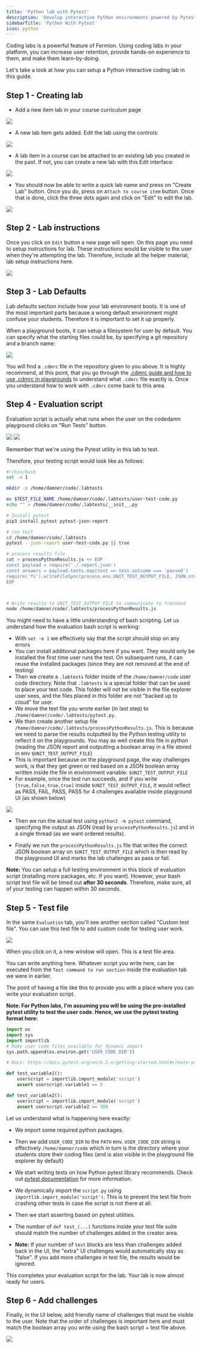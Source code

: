 ```yaml
---
title: 'Python lab with Pytest'
description: 'Develop interactive Python environments powered by Pytest for quick code execution'
sidebarTitle: 'Python With Pytest'
icon: python
---
```


Coding labs is a powerful feature of Fermion. Using coding labs in your platform, you can increase user retention, provide hands-on experience to them, and make them learn-by-doing.

Let's take a look at how you can setup a Python interactive coding lab in this guide.

## Step 1 - Creating lab

-   Add a new item lab in your course curriculum page

![](https://codedamn-website-assets.s3.us-east-1.amazonaws.com/uploads/17-11-2024/55%402x.vscibv.png)

-   A new lab item gets added. Edit the lab using the controls:

![](https://codedamn-website-assets.s3.us-east-1.amazonaws.com/uploads/17-11-2024/07%402x.nnfiay.png)

-   A lab item in a course can be attached to an existing lab you created in the past. If not, you can create a new lab with this Edit interface:

![](https://codedamn-website-assets.s3.us-east-1.amazonaws.com/uploads/17-11-2024/05%402x.pmogtp.png)

-   You should now be able to write a quick lab name and press on "Create Lab" button. Once you do, press on `Attach to course item` button. Once that is done, click the three dots again and click on "Edit" to edit the lab.

![](https://codedamn-website-assets.s3.us-east-1.amazonaws.com/uploads/17-11-2024/31%402x.phplpv.png)

## Step 2 - Lab instructions

Once you click on `Edit` button a new page will open. On this page you need to setup instructions for lab. These instructions would be visible to the user when they're attempting the lab. Therefore, include all the helper material, lab setup instructions here.

![](https://codedamn-website-assets.s3.us-east-1.amazonaws.com/uploads/17-11-2024/00%402x.daeltt.png)

## Step 3 - Lab Defaults

Lab defaults section include how your lab environment boots. It is one of the most important parts because a wrong default environment might confuse your students. Therefore it is important to set it up properly.

When a playground boots, it can setup a filesystem for user by default. You can specify what the starting files could be, by specifying a git repository and a branch name:

![](https://codedamn-website-assets.s3.us-east-1.amazonaws.com/uploads/17-11-2024/screenshot-2024-11-17-3%E2%80%AF-31-53%402x.kzdbiv.png)

You will find a `.cdmrc` file in the repository given to you above. It is highly recommend, at this point, that you go through the [.cdmrc guide and how to use .cdmrc in playgrounds](/creating-coding-labs/cdmrc-file) to understand what `.cdmrc` file exactly is. Once you understand how to work with `.cdmrc` come back to this area.

## Step 4 - Evaluation script

Evaluation script is actually what runs when the user on the codedamn playground clicks on "Run Tests" button.

![](https://codedamn-website-assets.s3.us-east-1.amazonaws.com/uploads/17-11-2024/lab-run-tests.exllxt.png)
![](https://codedamn-website-assets.s3.us-east-1.amazonaws.com/uploads/17-11-2024/screenshot-000001%402x.ywpfjc.png)

Remember that we're using the Pytest utility in this lab to test.

Therefore, your testing script would look like as follows:

```sh
#!/bin/bash
set -e 1

mkdir -p /home/damner/code/.labtests

mv $TEST_FILE_NAME /home/damner/code/.labtests/user-test-code.py
echo "" > /home/damner/code/.labtests/__init__.py

# Install pytest
pip3 install pytest pytest-json-report

# run test
cd /home/damner/code/.labtests
pytest --json-report user-test-code.py || true

# process results file
cat > processPythonResults.js << EOF
const payload = require('./.report.json')
const answers = payload.tests.map(test => test.outcome === 'passed')
require('fs').writeFileSync(process.env.UNIT_TEST_OUTPUT_FILE, JSON.stringify(answers))
EOF



# Write results to UNIT_TEST_OUTPUT_FILE to communicate to frontend
node /home/damner/code/.labtests/processPythonResults.js
```

You might need to have a little understanding of bash scripting. Let us understand how the evaluation bash script is working:

-   With `set -e 1` we effectively say that the script should stop on any errors
-   You can install additional packages here if you want. They would only be installed the first time user runs the test. On subsequent runs, it can reuse the installed packages (since they are not removed at the end of testing)
-   Then we create a `.labtests` folder inside of the `/home/damner/code` user code directory. Note that `.labtests` is a special folder that can be used to place your test code. This folder will not be visible in the file explorer user sees, and the files placed in this folder are not "backed up to cloud" for user.
-   We move the test file you wrote earlier (in last step) to `/home/damner/code/.labtests/pytest.py`.
-   We then create another setup file `/home/damner/code/.labtests/processPythonResults.js`. This is because we need to parse the results outputted by the Python testing utility to reflect it on the playgrounds. You may as well create this file in python (reading the JSON report and outputting a boolean array in a file stored in env `$UNIT_TEST_OUTPUT_FILE`)
-   This is important because on the playground page, the way challenges work, is that they get green or red based on a JSON boolean array written inside the file in environment variable: `$UNIT_TEST_OUTPUT_FILE`
-   For example, once the test run succeeds, and if you write `[true,false,true,true]` inside `$UNIT_TEST_OUTPUT_FILE`, it would reflect as PASS, FAIL, PASS, PASS for 4 challenges available inside playground UI (as shown below)

![](https://codedamn-website-assets.s3.us-east-1.amazonaws.com/uploads/17-11-2024/playground-tests-2.tmstkq.png)

-   Then we run the actual test using `python3 -m pytest` command, specifying the output as JSON (read by `processPythonResults.js`) and in a single thread (as we want ordered results).

-   Finally we run the `processPythonResults.js` file that writes the correct JSON boolean array on `$UNIT_TEST_OUTPUT_FILE` which is then read by the playground UI and marks the lab challenges as pass or fail.

**Note:** You can setup a full testing environment in this block of evaluation script (installing more packages, etc. if you want). However, your bash script test file will be timed out **after 30 seconds**. Therefore, make sure, all of your testing can happen within 30 seconds.

## Step 5 - Test file

In the same `Evaluation` tab, you'll see another section called "Custom test file". You can use this test file to add custom code for testing user work.

![](https://codedamn-website-assets.s3.us-east-1.amazonaws.com/uploads/17-11-2024/screenshot-000002%402x.mhhqir.png)

When you click on it, a new window will open. This is a test file area.

You can write anything here. Whatever script you write here, can be executed from the `Test command to run section` inside the evaluation tab we were in earlier.

The point of having a file like this to provide you with a place where you can write your evaluation script.

**Note: For Python labs, I'm assuming you will be using the pre-installed pytest utility to test the user code. Hence, we use the pytest testing format here:**

```py
import os
import sys
import importlib
# Make user code files available for dynamic import
sys.path.append(os.environ.get('USER_CODE_DIR'))

# Docs: https://docs.pytest.org/en/6.2.x/getting-started.html#create-your-first-test

def test_variable1():
	userscript = importlib.import_module('script')
	assert userscript.variable1 == 5

def test_variable2():
	userscript = importlib.import_module('script')
	assert userscript.variable2 == 300

```

Let us understand what is happening here exactly:

-   We import some required python packages.
-   Then we add `USER_CODE_DIR` to the `PATH` env. `USER_CODE_DIR` string is effectively `/home/damner/code` which in turn is the directory where your students store their coding files (and is also visible in the playground file explorer by default)
-   We start writing tests on how Python pytest library recommends. Check out [pytest documentation](https://docs.pytest.org/en/6.2.x/getting-started.html#create-your-first-test) for more information.
-   We dynamically import the `script.py` using `importlib.import_module('script')`. This is to prevent the test file from crashing other tests in case the script is not there at all.
-   Then we start asserting based on pytest utilities.

-   The number of `def test_(...)` functions inside your test file suite should match the number of challenges added in the creator area.

-   **Note:** If your number of `test` blocks are less than challenges added back in the UI, the "extra" UI challenges would automatically stay as "false". If you add more challenges in test file, the results would be ignored.

This completes your evaluation script for the lab. Your lab is now almost ready for users.

## Step 6 - Add challenges

Finally, in the UI below, add friendly name of challenges that must be visible to the user. Note that the order of challenges is important here and must match the boolean array you write using the bash script + test file above.

![](https://codedamn-website-assets.s3.us-east-1.amazonaws.com/uploads/17-11-2024/screenshot-000003%402x.bedrfe.png)

